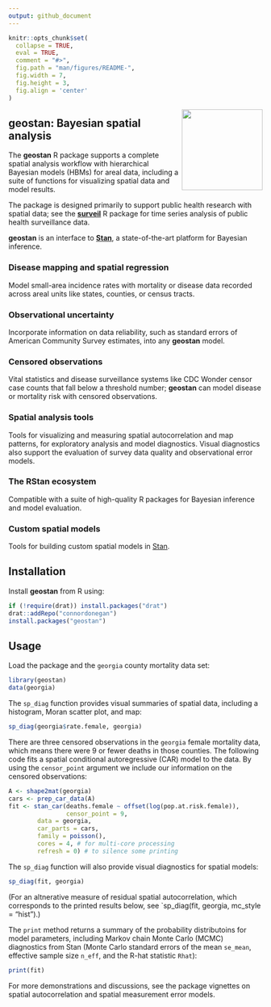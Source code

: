 ```yaml
---
output: github_document
---
```


<!-- README.md is generated from README.Rmd. Please edit that file -->

```r
knitr::opts_chunk$set(
  collapse = TRUE,
  eval = TRUE,
  comment = "#>",
  fig.path = "man/figures/README-",
  fig.width = 7,
  fig.height = 3,
  fig.align = 'center'
)
```

<img src="man/figures/logo.png" align="right" width="160" />

## geostan: Bayesian spatial analysis

The **geostan** R package supports a complete spatial analysis
workflow with hierarchical Bayesian models (HBMs) for areal
data, including a suite of functions for visualizing spatial data and model results.

The package is designed primarily to support public health research with spatial data;
see the [**surveil**](https://connordonegan.github.io/surveil/) R package for time series analysis of public health surveillance data.

**geostan** is an interface to [**Stan**](https://mc-stan.org), a state-of-the-art platform for Bayesian inference. 

### Disease mapping and spatial regression

Model small-area incidence rates with mortality or disease data recorded across areal units like states, counties, or census tracts.

### Observational uncertainty 

Incorporate information on data reliability, such as standard errors of American Community Survey estimates, into any **geostan** model.

### Censored observations

Vital statistics and disease surveillance systems like CDC Wonder censor case counts that fall below a threshold number; **geostan** can model disease or mortality risk with censored observations.

### Spatial analysis tools

Tools for visualizing and measuring spatial autocorrelation and map patterns, for exploratory analysis and model diagnostics. Visual diagnostics also support the evaluation of survey data quality and observational error models.

### The RStan ecosystem

Compatible with a suite of high-quality R packages for Bayesian inference and model evaluation.

### Custom spatial models

Tools for building custom spatial models in [Stan](https://mc-stan.org/).

## Installation

Install **geostan** from R using:

``` r
if (!require(drat)) install.packages("drat")
drat::addRepo("connordonegan")
install.packages("geostan")
```

## Usage

Load the package and the `georgia` county mortality data set:
```r
library(geostan)
data(georgia)
```

The `sp_diag` function provides visual summaries of spatial data, including a histogram, Moran scatter plot, and map:

```r
sp_diag(georgia$rate.female, georgia)
```

There are three censored observations in the `georgia` female mortality data, which means there were 9 or fewer deaths in those counties. The following code fits a spatial conditional autoregressive (CAR) model to the data. By using the `censor_point` argument we include our information on the censored observations:

```r
A <- shape2mat(georgia)
cars <- prep_car_data(A)
fit <- stan_car(deaths.female ~ offset(log(pop.at.risk.female)),
                censor_point = 9,
		data = georgia,
		car_parts = cars,
		family = poisson(),
		cores = 4, # for multi-core processing
		refresh = 0) # to silence some printing
```
The `sp_diag` function will also provide visual diagnostics for spatial models:
```r
sp_diag(fit, georgia)
```
(For an altnerative measure of residual spatial autocorrelation, which corresponds to the printed results below, see `sp_diag(fit, georgia, mc_style = "hist").)

The `print` method returns a summary of the probability distributoins for model parameters, including Markov chain Monte Carlo (MCMC) diagnostics from Stan (Monte Carlo standard errors of the mean `se_mean`, effective sample size `n_eff`, and the R-hat statistic `Rhat`):

```r
print(fit)
```

For more demonstrations and discussions, see the package vignettes on spatial autocorrelation and spatial measurement error models. 